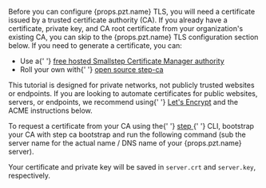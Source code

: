 <p>
  Before you can configure {props.pzt.name} TLS, you will need a certificate
  issued by a trusted certificate authority (CA). If you already have a
  certificate, private key, and CA root certificate from your organization's
  existing CA, you can skip to the {props.pzt.name} TLS configuration section
  below. If you need to generate a certificate, you can:
</p>

<ul>
  <li>
    Use a{' '}
    <a href="/signup?product=cm">
      free hosted Smallstep Certificate Manager authority
    </a>
  </li>
  <li>
    Roll your own with{' '}
    <a href="/docs/step-ca">
      open source <inlineCode>step-ca</inlineCode>
    </a>
  </li>
</ul>

<Alert severity="warning">
  This tutorial is designed for private networks, not publicly trusted websites
  or endpoints. If you are looking to automate certificates for public websites,
  servers, or endpoints, we recommend using{' '}
  <a href="https://letsencrypt.org/">Let's Encrypt</a> and the ACME instructions
  below.
</Alert>

<p>
  To request a certificate from your CA using the{' '}
  <a href="https://smallstep.com/docs/step-cli">
    <inlineCode>step</inlineCode>
  </a>{' '}
  CLI, bootstrap your CA with <inlineCode>step ca bootstrap</inlineCode> and run
  the following command (sub the server name for the actual name / DNS name of
  your {props.pzt.name} server).

</p>

<MDXBlock path="snippets/certificate" />

Your certificate and private key will be saved in `server.crt` and `server.key`, respectively.
